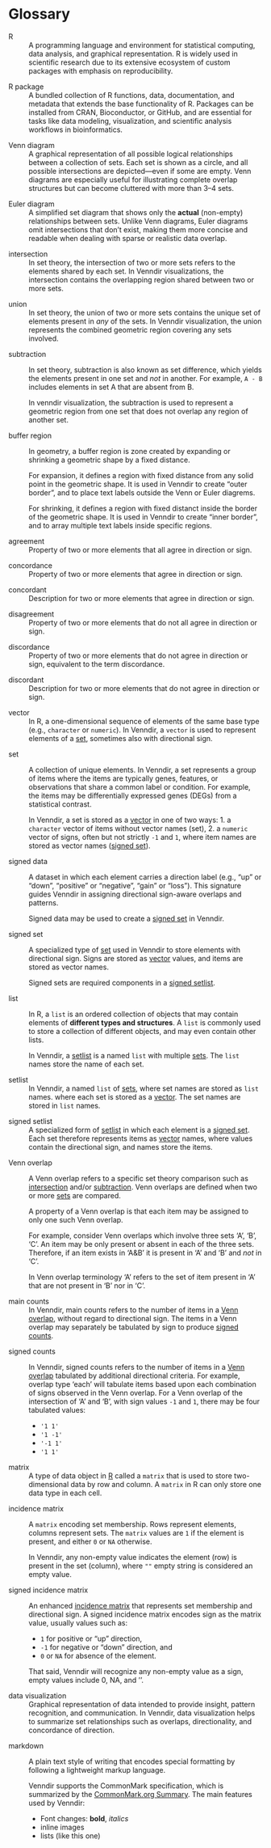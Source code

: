 
# Glossary

::: {#r}
:::
R
  ~ A programming language and environment for statistical computing,
    data analysis, and graphical representation.
    R is widely used in scientific research due to its extensive ecosystem
    of custom packages with emphasis on reproducibility.

::: {#r-package}
:::
R package  
  ~ A bundled collection of R functions, data, documentation, and metadata
    that extends the base functionality of R.
    Packages can be installed from CRAN, Bioconductor, or GitHub, and
    are essential for tasks like data modeling, visualization, and scientific
    analysis workflows in bioinformatics.

::: {#venn-diagram}
:::
Venn diagram  
  ~ A graphical representation of all possible logical relationships between
    a collection of sets. Each set is shown as a circle, and all possible
    intersections are depicted—even if some are empty. Venn diagrams are
    especially useful for illustrating complete overlap structures but can
    become cluttered with more than 3–4 sets.

::: {#euler-diagram}
:::
Euler diagram  
  ~ A simplified set diagram that shows only the **actual** (non-empty)
    relationships between sets. Unlike Venn diagrams, Euler diagrams omit
    intersections that don’t exist, making them more concise and readable when
    dealing with sparse or realistic data overlap.

::: {#intersection}
:::
intersection  
  ~ In set theory, the intersection of two or more sets refers to the elements
    shared by each set.
    In Venndir visualizations, the intersection contains the overlapping region
    shared between two or more sets.

::: {#union}
:::
union  
  ~ In set theory, the union of two or more sets contains the unique set
    of elements present in *any* of the sets.
    In Venndir visualization, the union represents the combined geometric
    region covering any sets involved.

::: {#subtraction}
:::
subtraction  
  ~ In set theory, subtraction is also known as set difference, which
    yields the elements present in one set and *not* in another.
    For example, `A - B` includes elements in set A that are absent from B.
   
    In venndir visualization, the subtraction is used to represent a
    geometric region from one set that does not overlap any region
    of another set.

::: {#buffer-region}
:::
buffer region  
  ~ In geometry, a buffer region is zone created by expanding or
    shrinking a geometric shape by a fixed distance.
   
    For expansion, it defines a region with fixed distance from any
    solid point in the geometric shape. It is used in Venndir
    to create "outer border", and to place text labels outside
    the Venn or Euler diagrems.
   
    For shrinking, it defines a region with fixed distanct inside
    the border of the geometric shape. It is used in Venndir to
    create "inner border", and to array multiple text labels
    inside specific regions.

::: {#agreement}
:::
agreement 
  ~ Property of two or more elements that all agree in direction or sign.

::: {#concordance}
:::
concordance
  ~ Property of two or more elements that agree in direction or sign.

::: {#concordant}
:::
concordant
  ~ Description for two or more elements that agree in direction or sign.

::: {#disagreement}
:::
disagreement
  ~ Property of two or more elements that do not all agree in direction or sign.

::: {#discordance}
:::
discordance
  ~ Property of two or more elements that do not agree in direction or sign, equivalent to the term discordance.

::: {#discordant}
:::
discordant
  ~ Description for two or more elements that do not agree in direction or sign.


::: {#vector}
:::
vector  
  ~ In R, a one-dimensional sequence of elements of the same base type
    (e.g., `character` or `numeric`).
    In Venndir, a `vector` is used to represent elements of a [set](#set),
    sometimes also with directional sign.

::: {#set}
:::
set  
  ~ A collection of unique elements.
    In Venndir, a set represents a group of items
    where the items are typically genes, features, or observations
    that share a common label or condition.
    For example, the items may be differentially expressed genes (DEGs) from
    a statistical contrast.
    
    In Venndir, a set is stored as a [vector](#vector) in one of two ways:
    1. a `character` vector of items without vector names (set),
    2. a `numeric` vector of signs, often but not strictly `-1` and `1`,
    where item names are stored as vector names ([signed set](#signed-set)).

::: {#signed-data}
:::
signed data  
  ~ A dataset in which each element carries a direction label (e.g., "up" or
    "down", "positive" or "negative", "gain" or "loss").
    This signature guides Venndir in assigning directional sign-aware
    overlaps and patterns.
    
    Signed data may be used to create a [signed set](#signed-set) in Venndir.

::: {#signed-set}
:::
signed set  
  ~ A specialized type of [set](#set) used in Venndir to store
    elements with directional sign.
    Signs are stored as [vector](#vector) values, and items are stored as
    vector names.
     
    Signed sets are required components in a [signed setlist](#signed-setlist).

::: {#list}
:::
list  
  ~ In R, a `list` is an ordered collection of objects
    that may contain elements of **different types and structures**.
    A `list` is commonly used to store a collection of different objects,
    and may even contain other lists.
    
    In Venndir, a [setlist](#setlist) is a named `list` with multiple
    [sets](#set). The `list` names store the name of each set.
    
::: {#setlist}
:::
setlist  
  ~ In Venndir, a named `list` of [sets](#set), where set names
    are stored as `list` names.
    where each set is stored as a
    [vector](#vector). The set names are stored in `list` names.

::: {#signed-setlist}
:::
signed setlist  
  ~ A specialized form of [setlist](#setlist) in which each element
    is a [signed set](#signed-set).
    Each set therefore represents items as [vector](#vector) names,
    where values contain the directional sign, and names store
    the items.

::: {#venn-overlap}
:::
Venn overlap
  ~ A Venn overlap refers to a specific set theory comparison such
    as [intersection](#intersection) and/or [subtraction](#subtraction).
    Venn overlaps are defined when two or more [sets](#set) are
    compared.
    
    A property of a Venn overlap is that each item may be assigned
    to only one such Venn overlap.
    
    For example, consider Venn overlaps which involve three sets
    'A', 'B', 'C'. An item may be only present or absent in each of
    the three sets. Therefore, if an item exists in 'A&B' it is present
    in 'A' and 'B' and *not* in 'C'.
    
    In Venn overlap terminology 'A' refers to the set of item present in 'A'
    that are not present in 'B' nor in 'C'.

::: {#main-counts}
:::
main counts
  ~ In Venndir, main counts refers to the number of items in a
    [Venn overlap](#venn-overlap), without regard to directional sign.
    The items in a Venn overlap may separately be tabulated by sign
    to produce [signed counts](#signed-counts).

::: {#signed-counts}
:::
signed counts
  ~ In Venndir, signed counts refers to the number of items
    in a [Venn overlap](#venn-overlap) tabulated by additional
    directional criteria.
    For example, overlap type 'each' will tabulate items based upon
    each combination of signs observed in the Venn overlap.
    For a Venn overlap of the intersection of 'A' and 'B', with
    sign values `-1` and `1`, there may be four tabulated values:
    
    * `'1 1'`
    * `'1 -1'`
    * `'-1 1'`
    * `'1 1'`

::: {#matrix}
:::
matrix
  ~ A type of data object in [R](#r) called a `matrix` that is used
  to store two-dimensional data by row and column. A `matrix` in R
  can only store one data type in each cell.

::: {#g-incidence-matrix}
:::
incidence matrix  
  ~ A `matrix` encoding set membership. Rows represent elements,
    columns represent sets. The `matrix` values are `1` if the element
    is present, and either `0` or `NA` otherwise.
    
    In Venndir, any non-empty value indicates the element (row)
    is present in the set (column), where `""` empty string is considered
    an empty value.

::: {#g-signed-incidence-matrix}
:::
signed incidence matrix  
  ~ An enhanced [incidence matrix](#incidence-matrix) that represents
    set membership and directional sign.
    A signed incidence matrix encodes sign as the matrix value,
    usually values such as:
    
    * `1` for positive or "up" direction,
    * `-1` for negative or "down" direction, and
    * `0` or `NA` for absence of the element.
    
    That said, Venndir will recognize any non-empty value as a sign,
    empty values include 0, NA, and ''.

::: {#data-visualization}
:::
data visualization  
  ~ Graphical representation of data intended to provide insight,
    pattern recognition, and communication.
    In Venndir, data visualization helps to summarize set relationships
    such as overlaps, directionality, and concordance of direction.

::: {#g-markdown}
:::
markdown
  ~ A plain text style of writing that encodes special formatting
    by following a lightweight markup language.
    
    Venndir supports the CommonMark specification, which is
    summarized by the [CommonMark.org Summary](https://commonmark.org/help/).
    The main features used by Venndir:
    
    * Font changes: **bold**, *italics*
    * inline images
    * lists (like this one)


